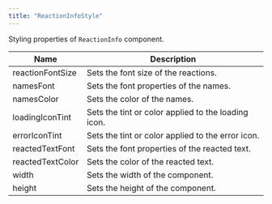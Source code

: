 ```yaml
---
title: "ReactionInfoStyle"
---
```


Styling properties of `ReactionInfo` component.

| Name             | Description                                         |
| ---------------- | --------------------------------------------------- |
| reactionFontSize | Sets the font size of the reactions.                |
| namesFont        | Sets the font properties of the names.              |
| namesColor       | Sets the color of the names.                        |
| loadingIconTint  | Sets the tint or color applied to the loading icon. |
| errorIconTint    | Sets the tint or color applied to the error icon.   |
| reactedTextFont  | Sets the font properties of the reacted text.       |
| reactedTextColor | Sets the color of the reacted text.                 |
| width            | Sets the width of the component.                    |
| height           | Sets the height of the component.                   |
